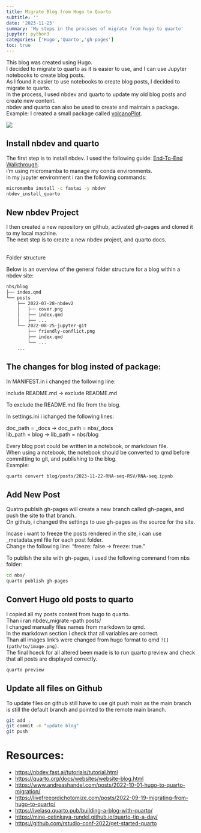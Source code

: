 ```yaml
---
title: Migrate Blog from Hugo to Quarto
subtitle: ''
date: '2023-11-23'
summary: 'My steps in the procsses of migrate from hugo to quarto'
jupyter: python3
categories: ['Hugo','Quarto','gh-pages']
toc: true
---
```

This blog was created using Hugo.</br>
I decided to migrate to quarto as it is easier to use, and I can use Jupyter notebooks to create blog posts.</br>
As I found it easier to use notebooks to create blog posts, I decided to migrate to quarto.</br>
In the process, I used nbdev and quarto to update my old blog posts and create new content.</br>
nbdev and quarto can also be used to create and maintain a package.</br>
Example:
I created a small package called [volcanoPlot](https://avivleemann.github.io/volcanoPlot/).

![](thumbnail.jpg)

## Install nbdev and quarto

The first step is to install nbdev. I used the following guide: [End-To-End Walkthrough](https://nbdev.fast.ai/tutorial.html). </br>
i'm using micromamba to manage my conda environments.</br>
in my jupyter environment i ran the following commands:</br>

```bash
micromamba install -c fastai -y nbdev
nbdev_install_quarto
```
## New nbdev Project

I then created a new repository on github, activated gh-pages and cloned it to my local machine.</br>
The next step is to create a new nbdev project, and quarto docs.

<br>Folder structure</br>

Below is an overview of the general folder structure for a blog within a nbdev site:</br>

```markdown
nbs/blog
├── index.qmd
└── posts
    ├── 2022-07-28-nbdev2
    │   ├── cover.png
    │   ├── index.qmd
    │   ├── ...
    └── 2022-08-25-jupyter-git
        ├── friendly-conflict.png
        ├── index.qmd
        └── ...
    ...
```
## The changes for blog insted of package:


In MANIFEST.in i changed the following line:</br>

include README.md -> exclude README.md</br>

To exclude the README.md file from the blog.</br>

In settings.ini i ichanged the following lines:</br>

doc_path = _docs  -> doc_path = nbs/_docs</br>
lib_path = blog -> lib_path = nbs/blog</br>

Every blog post could be written in a notebook, or markdown file.</br>
When using a notebook, the notebook should be converted to qmd before committing to git, and publishing to the blog.</br>
Example:</br>

```bash 
quarto convert blog/posts/2023-11-22-RNA-seq-RSV/RNA-seq.ipynb
```

## Add New Post

Quatro publsih gh-pages will create a new branch called gh-pages, and push the site to that branch.</br>
On github, i changed the settings to use gh-pages as the source for the site.</br>

Incase i want to freeze the posts rendered in the site, i can use _metadata.yml file for each post folder. </br>
Change the following line: "freeze: false -> freeze: true."</br>

To publish the site with gh-pages, i used the following command from nbs folder:</br>

```bash
cd nbs/
quarto publish gh-pages
```

## Convert Hugo old posts to quarto

I copied all my posts content from hugo to quarto.</br>
Than i ran nbdev_migrate --path posts/</br>
I changed manually files names from markdown to qmd.</br>
In the markdown section i check that all variables are correct.</br>
Than all images link's were changed from hugo format to qmd ```![](path/to/image.png)```. </br>
The final hceck for all altered been made is to run quarto preview and check that all posts are displayed correctly.</br>
```bash
quarto preview
```
## Update all files on Github

To update files on github still have to use git push main as the main branch is still the default branch and pointed to the remote main branch.

```bash
git add .
git commit -m "update blog"
git push
```

# Resources:
- [https://nbdev.fast.ai/tutorials/tutorial.html](https://nbdev.fast.ai/tutorials/tutorial.html)
- [https://quarto.org/docs/websites/website-blog.html](https://quarto.org/docs/websites/website-blog.html)
- [https://www.andreashandel.com/posts/2022-10-01-hugo-to-quarto-migration/](hugo-to-quarto-migration)
- [https://livefreeordichotomize.com/posts/2022-09-19-migrating-from-hugo-to-quarto/](Migrating from Hugo to Quarto by Lucy D’Agostino McGowan)
- [https://ivelasq.quarto.pub/building-a-blog-with-quarto/](Building a blog with Quarto)
- [https://mine-cetinkaya-rundel.github.io/quarto-tip-a-day/](quarto-tip-a-day)
- [https://github.com/rstudio-conf-2022/get-started-quarto](get-started-quarto)

